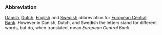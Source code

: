 ===Abbreviation===
[[Danish]], [[Dutch]], [[English]] and [[Swedish]] abbreviation for [[European Central Bank]]. However in Danish, Dutch, and Swedish the letters stand for different words, but do, when translated, mean ''European Central Bank''.